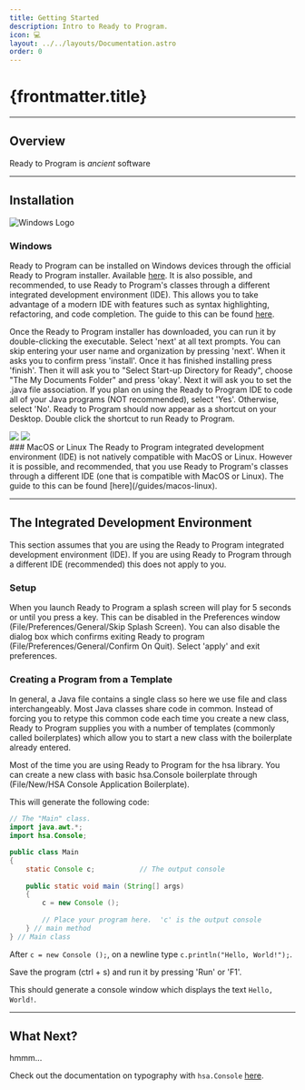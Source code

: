 ```yaml
---
title: Getting Started
description: Intro to Ready to Program.
icon: 💻
layout: ../../layouts/Documentation.astro
order: 0
---
```


# {frontmatter.title}

___
## Overview

Ready to Program is *ancient* software

___
## Installation

![Windows Logo](https://img.icons8.com/color/48/000000/windows-10.png)
### Windows 
Ready to Program can be installed on Windows devices through the official Ready to Program installer. Available [here](http://compsci.ca/holtsoft/ready171_install.exe). It is also possible, and recommended, to use Ready to Program's classes through a different integrated development environment (IDE). This allows you to take advantage of a modern IDE with features such as syntax highlighting, refactoring, and code completion. The guide to this can be found [here](/guides/vscode).

Once the Ready to Program installer has downloaded, you can run it by double-clicking the executable. Select 'next' at all text prompts. You can skip entering your user name and organization by pressing 'next'. When it asks you to confirm press 'install'. Once it has finished installing press 'finish'. Then it will ask you to "Select Start-up Directory for Ready", choose "The My Documents Folder" and press 'okay'. Next it will ask you to set the .java file association. If you plan on using the Ready to Program IDE to code all of your Java programs (NOT recommended), select 'Yes'. Otherwise, select 'No'. Ready to Program should now appear as a shortcut on your Desktop. Double click the shortcut to run Ready to Program.

<div class="flex flex-row">
    <img class="dark:invert" src="https://img.icons8.com/ios-glyphs/48/000000/mac-os.png"/>
    <img src="https://img.icons8.com/color/48/000000/linux--v1.png"/>
</div>
### MacOS or Linux 
The Ready to Program integrated development environment (IDE) is not natively compatible with MacOS or Linux. However it is possible, and recommended, that you use Ready to Program's classes through a different IDE (one that is compatible with MacOS or Linux). The guide to this can be found [here](/guides/macos-linux).

___
## The Integrated Development Environment

This section assumes that you are using the Ready to Program integrated development environment (IDE). If you are using Ready to Program through a different IDE (recommended) this does not apply to you.

### Setup

When you launch Ready to Program a splash screen will play for 5 seconds or until you press a key. This can be disabled in the Preferences window (File/Preferences/General/Skip Splash Screen). You can also disable the dialog box which confirms exiting Ready to program (File/Preferences/General/Confirm On Quit). Select 'apply' and exit preferences.

### Creating a Program from a Template 

In general, a Java file contains a single class so here we use file and class interchangeably. Most Java classes share code in common. Instead of forcing you to retype this common code each time you create a new class, Ready to Program supplies you with a number of templates (commonly called boilerplates) which allow you to start a new class with the boilerplate already entered.

Most of the time you are using Ready to Program for the hsa library. You can create a new class with basic hsa.Console boilerplate through (File/New/HSA Console Application Boilerplate).

This will generate the following code:
```java
// The "Main" class.
import java.awt.*;
import hsa.Console;

public class Main
{
    static Console c;           // The output console
    
    public static void main (String[] args)
    {
        c = new Console ();
        
        // Place your program here.  'c' is the output console
    } // main method
} // Main class

```

After `c = new Console ();`, on a newline type `c.println("Hello, World!");`.

Save the program (ctrl + s) and run it by pressing 'Run' or 'F1'.

This should generate a console window which displays the text `Hello, World!`.

___
## What Next?

hmmm...

Check out the documentation on typography with `hsa.Console` [here](/docs/typography).
